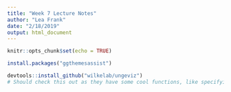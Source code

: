 ```yaml
---
title: "Week 7 Lecture Notes"
author: "Lea Frank"
date: "2/18/2019"
output: html_document
---
```


```r
knitr::opts_chunk$set(echo = TRUE)

install.packages("ggthemesassist")

devtools::install_github("wilkelab/ungeviz")
# Should check this out as they have some cool functions, like specifying boot-strapping on geom_smooth
```

